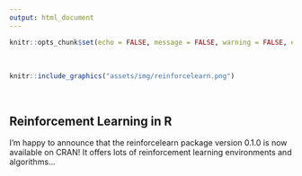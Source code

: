 ```yaml
---
output: html_document
---
```


```r
knitr::opts_chunk$set(echo = FALSE, message = FALSE, warning = FALSE, error = FALSE, tidy = TRUE)
```

<br>

```r
knitr::include_graphics("assets/img/reinforcelearn.png")
```

<br>

## Reinforcement Learning in R

I'm happy to announce that the reinforcelearn package version 0.1.0 is now available on CRAN! It offers lots of reinforcement learning environments and algorithms...


